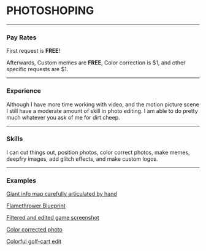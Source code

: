 <Container>

<Banner>

# PHOTOSHOPING

---

### Pay Rates

First request is **FREE**! 

Afterwards, Custom memes are **FREE**, Color correction is $1, and other specific requests are $1.

---

### Experience

Although I have more time working with video, and the motion picture scene I still have a moderate amount of skill in photo editing. I am able to do pretty much whatever you ask of me for dirt cheep.

---

### Skills

I can cut things out, position photos, color correct photos, make memes, deepfry images, add glitch effects, and make custom logos.

---



### Examples

<p className="text-center">
  <a class="gtm-button" href="https://i.redd.it/znjsehlbt2v61.png" rel="external">
    Giant info map carefully articulated by hand
  </a>
</p>

<p className="text-center">
  <a class="gtm-button" href="https://i.redd.it/p6k4yolwob361.png" rel="external">
    Flamethrower Blueprint
  </a>
</p>

<p className="text-center">
  <a class="gtm-button" href="https://i.redd.it/y0nv6fmi0sh61.png" rel="external">
    Filtered and edited game screenshot
  </a>
</p>

<p className="text-center">
  <a class="gtm-button" href="https://i.redd.it/a8edo8t89v561.jpg" rel="external">
    Color corrected photo
  </a>
</p>

<p className="text-center">
  <a class="gtm-button" href="https://i.redd.it/gjo54tscvry61.png" rel="external">
    Colorful golf-cart edit
  </a>
</p>




</Banner>


</Container>
